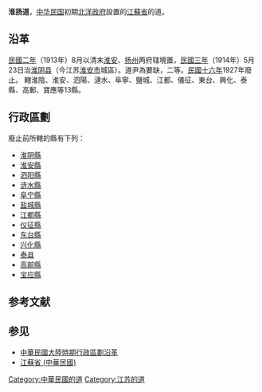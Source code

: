 '''淮扬道'''，[[中华民国|中华民国]]初期[[北洋政府|北洋政府]]設置的[[江蘇省_(中華民國)|江蘇省]]的道。

==沿革==
[[民國二年|民國二年]]（1913年）8月以清末[[淮安府|淮安]]、[[扬州府|扬州]]两府辖境置，[[民國三年|民國三年]]（1914年）5月23日治[[淮阴县|淮阴县]]（今江苏[[淮安市|淮安市]]城區）。道尹為要缺，二等。[[民國十六年|民國十六年]]1927年廢止。 
轄淮陰、淮安、泗陽、漣水、阜寧、鹽城、江都、儀征、東台、興化、泰縣、高郵、寶應等13縣。

==行政區劃==
廢止前所轄的縣有下列：
*[[淮阴区|淮阴縣]]
*[[淮安区|淮安縣]]
*[[泗阳|泗阳縣]]
*[[涟水|涟水縣]]
*[[阜宁|阜宁縣]]
*[[盐城|盐城縣]]
*[[江都|江都縣]]
*[[仪征|仪征縣]]
*[[东台|东台縣]]
*[[兴化县_(江苏)|兴化縣]]
*[[泰县_(江苏省)|泰县]]
*[[高邮|高邮縣]]
*[[宝应县|宝应縣]]
<!--
== 長官 == -->

== 参考文献 ==
{{Reflist}}

== 参见 ==
{{Portal box|中华民国|江苏}}
* [[中華民國大陸時期行政區劃沿革|中華民國大陸時期行政區劃沿革]]
* [[江蘇省_(中華民國)|江蘇省 (中華民國)]]

{{北洋政府行政区划}}
{{江苏行政区划史|ROC}}

[[Category:中華民國的道|Category:中華民國的道]]
[[Category:江苏的道|Category:江苏的道]]